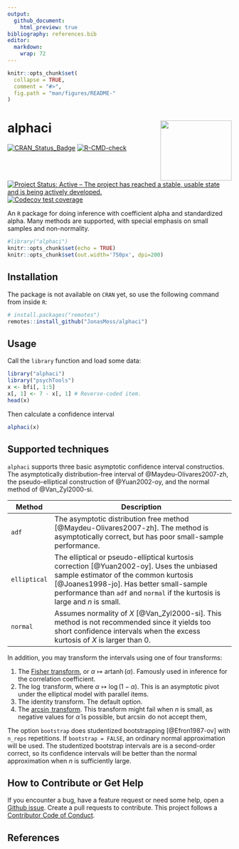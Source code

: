 ```yaml
---
output:
  github_document:
    html_preview: true
bibliography: references.bib
editor: 
  markdown: 
    wrap: 72
---
```


<!-- README.md is generated from README.Rmd. Please edit that file -->

```r
knitr::opts_chunk$set(
  collapse = TRUE,
  comment = "#>",
  fig.path = "man/figures/README-"
)
```

# alphaci <img src="man/figures/logo.png" align="right" width="160" height="135"/>

[![CRAN_Status_Badge](https://www.r-pkg.org/badges/version/alphaci)](https://cran.r-project.org/package=alphaci)
[![R-CMD-check](https://github.com/JonasMoss/alphaci/actions/workflows/R-CMD-check.yaml/badge.svg)](https://github.com/JonasMoss/alphaci/actions/workflows/R-CMD-check.yaml)
[![Project Status: Active -- The project has reached a stable, usable
state and is being actively
developed.](https://www.repostatus.org/badges/latest/active.svg)](https://www.repostatus.org/#active)
[![Codecov test
coverage](https://codecov.io/gh/JonasMoss/alphaci/branch/main/graph/badge.svg)](https://app.codecov.io/gh/JonasMoss/alphaci?branch=main)

An `R` package for doing inference with coefficient alpha and
standardized alpha. Many methods are supported, with special emphasis on
small samples and non-normality.

```r
#library("alphaci")
knitr::opts_chunk$set(echo = TRUE)
knitr::opts_chunk$set(out.width='750px', dpi=200)
```

## Installation

The package is not available on `CRAN` yet, so use the following command
from inside `R`:

```r
# install.packages("remotes")
remotes::install_github("JonasMoss/alphaci")
```

## Usage

Call the `library` function and load some data:

```r
library("alphaci")
library("psychTools")
x <- bfi[, 1:5]
x[, 1] <- 7 - x[, 1] # Reverse-coded item.
head(x)
```

Then calculate a confidence interval

```r
alphaci(x)
```

## Supported techniques

`alphaci` supports three basic asymptotic confidence interval
constructios. The asymptotically distribution-free interval of
@Maydeu-Olivares2007-zh, the pseudo-elliptical construction of
@Yuan2002-oy, and the normal method of @Van_Zyl2000-si.

| Method       | Description                                                                                                                                                                                                                                                |
|--------------|------------------------------------------------------------------------------------------------------------------------------------------------------------------------------------------------------------------------------------------------------------|
| `adf`        | The asymptotic distribution free method [@Maydeu-Olivares2007-zh]. The method is asymptotically correct, but has poor small-sample performance.                                                                                                            |
| `elliptical` | The elliptical or pseudo-elliptical kurtosis correction [@Yuan2002-oy]. Uses the unbiased sample estimator of the common kurtosis [@Joanes1998-jo]. Has better small-sample performance than `adf` and `normal` if the kurtosis is large and $n$ is small. |
| `normal`     | Assumes normality of $X$ [@Van_Zyl2000-si]. This method is not recommended since it yields too short confidence intervals when the excess kurtosis of $X$ is larger than $0$.                                                                              |

In addition, you may transform the intervals using one of four
transforms:

1.  The [Fisher
    transform](https://en.wikipedia.org/wiki/Fisher_transformation), or
    $\alpha\mapsto \operatorname{artanh}(\alpha)$. Famously used in
    inference for the correlation coefficient.
2.  The $\log$ transform, where $\alpha \mapsto \log(1-\alpha)$. This is
    an asymptotic pivot under the elliptical model with parallel items.
3.  The identity transform. The default option.
4.  The [$\arcsin$
    transform](https://en.wikipedia.org/wiki/Inverse_trigonometric_functions).
    This transform might fail when $n$ is small, as negative values for
    $\hat{\alpha}$ is possible, but $\arcsin$ do not accept them,

The option `bootstrap` does studentized bootstrapping [@Efron1987-ov]
with `n_reps` repetitions. If `bootstrap = FALSE`, an ordinary normal
approximation will be used. The studentized bootstrap intervals are is a
second-order correct, so its confidence intervals will be better than
the normal approximation when $n$ is sufficiently large.

## How to Contribute or Get Help

If you encounter a bug, have a feature request or need some help, open a
[Github issue](https://github.com/JonasMoss/alphaci/issues). Create a
pull requests to contribute. This project follows a [Contributor Code of
Conduct](https://www.contributor-covenant.org/version/1/4/code-of-conduct.md).

## References
